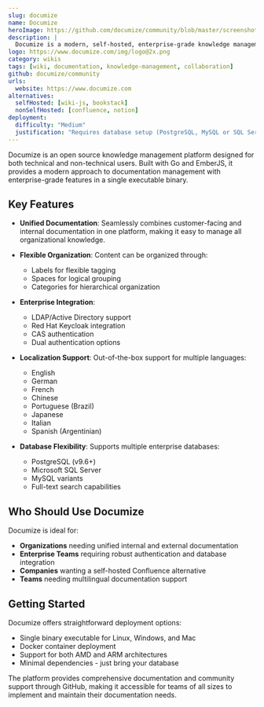 ```yaml
---
slug: documize
name: Documize
heroImage: https://github.com/documize/community/blob/master/screenshot.png?raw=true
description: |
  Documize is a modern, self-hosted, enterprise-grade knowledge management solution built with Go and EmberJS, designed to unify both customer-facing and internal documentation.
logo: https://www.documize.com/img/logo@2x.png
category: wikis
tags: [wiki, documentation, knowledge-management, collaboration]
github: documize/community
urls:
  website: https://www.documize.com
alternatives:
  selfHosted: [wiki-js, bookstack]
  nonSelfHosted: [confluence, notion]
deployment:
  difficulty: "Medium"
  justification: "Requires database setup (PostgreSQL, MySQL or SQL Server) and Go environment. Docker deployment available but configuration needed for advanced features."
---
```


Documize is an open source knowledge management platform designed for both
technical and non-technical users. Built with Go and EmberJS, it provides a
modern approach to documentation management with enterprise-grade features in a
single executable binary.

## Key Features

- **Unified Documentation**: Seamlessly combines customer-facing and internal
  documentation in one platform, making it easy to manage all organizational
  knowledge.

- **Flexible Organization**: Content can be organized through:

  - Labels for flexible tagging
  - Spaces for logical grouping
  - Categories for hierarchical organization

- **Enterprise Integration**:

  - LDAP/Active Directory support
  - Red Hat Keycloak integration
  - CAS authentication
  - Dual authentication options

- **Localization Support**: Out-of-the-box support for multiple languages:

  - English
  - German
  - French
  - Chinese
  - Portuguese (Brazil)
  - Japanese
  - Italian
  - Spanish (Argentinian)

- **Database Flexibility**: Supports multiple enterprise databases:
  - PostgreSQL (v9.6+)
  - Microsoft SQL Server
  - MySQL variants
  - Full-text search capabilities

## Who Should Use Documize

Documize is ideal for:

- **Organizations** needing unified internal and external documentation
- **Enterprise Teams** requiring robust authentication and database integration
- **Companies** wanting a self-hosted Confluence alternative
- **Teams** needing multilingual documentation support

## Getting Started

Documize offers straightforward deployment options:

- Single binary executable for Linux, Windows, and Mac
- Docker container deployment
- Support for both AMD and ARM architectures
- Minimal dependencies - just bring your database

The platform provides comprehensive documentation and community support through
GitHub, making it accessible for teams of all sizes to implement and maintain
their documentation needs.
